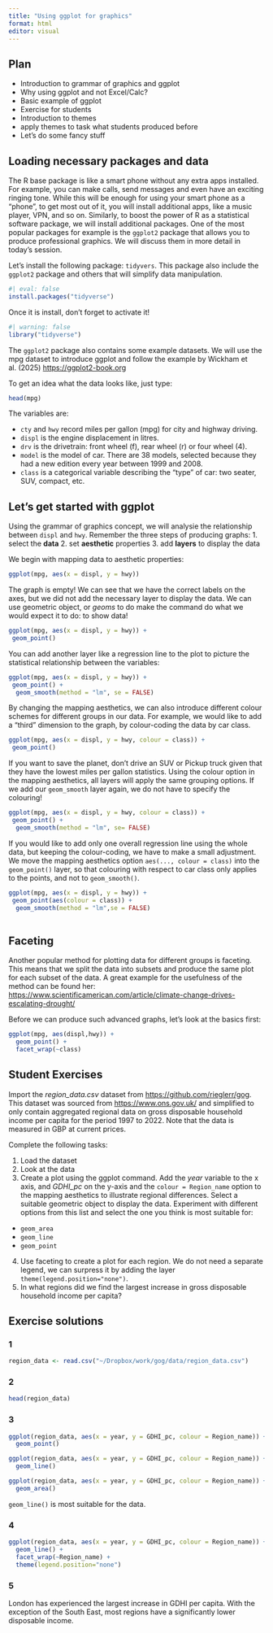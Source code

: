 ```yaml
---
title: "Using ggplot for graphics"
format: html
editor: visual
---
```


## Plan

-   Introduction to grammar of graphics and ggplot
-   Why using ggplot and not Excel/Calc?
-   Basic example of ggplot
-   Exercise for students
-   Introduction to themes
-   apply themes to task what students produced before
-   Let's do some fancy stuff

## Loading necessary packages and data

The R base package is like a smart phone without any extra apps installed. For example, you can make calls, send messages and even have an exciting ringing tone. While this will be enough for using your smart phone as a "phone", to get most out of it, you will install additional apps, like a music player, VPN, and so on. Similarly, to boost the power of R as a statistical software package, we will install additional packages. One of the most popular packages for example is the `ggplot2` package that allows you to produce professional graphics. We will discuss them in more detail in today's session.

Let's install the following package: `tidyvers`. This package also include the `ggplot2` package and others that will simplify data manipulation.

```r
#| eval: false
install.packages("tidyverse")
```

Once it is install, don't forget to activate it!

```r
#| warning: false
library("tidyverse")
```

The `ggplot2` package also contains some example datasets. We will use the mpg dataset to introduce ggplot and follow the example by Wickham et al. (2025) <https://ggplot2-book.org>

To get an idea what the data looks like, just type:

```r
head(mpg)
```

The variables are:

-   `cty` and `hwy` record miles per gallon (mpg) for city and highway driving.
-   `displ` is the engine displacement in litres.
-   `drv` is the drivetrain: front wheel (f), rear wheel (r) or four wheel (4).
-   `model` is the model of car. There are 38 models, selected because they had a new edition every year between 1999 and 2008.
-   `class` is a categorical variable describing the “type” of car: two seater, SUV, compact, etc.

## Let's get started with ggplot

Using the grammar of graphics concept, we will analysie the relationship between `displ` and `hwy`. Remember the three steps of producing graphs: 1. select the **data** 2. set **aesthetic** properties 3. add **layers** to display the data

We begin with mapping data to aesthetic properties:

```r
ggplot(mpg, aes(x = displ, y = hwy))
```

The graph is empty! We can see that we have the correct labels on the axes, but we did not add the necessary layer to display the data. We can use geometric object, or *geoms* to do make the command do what we would expect it to do: to show data!

```r
ggplot(mpg, aes(x = displ, y = hwy)) +
 geom_point() 
```

You can add another layer like a regression line to the plot to picture the statistical relationship between the variables:

```r
ggplot(mpg, aes(x = displ, y = hwy)) +
 geom_point() +
  geom_smooth(method = "lm", se = FALSE)
```

By changing the mapping aesthetics, we can also introduce different colour schemes for different groups in our data. For example, we would like to add a "third" dimension to the graph, by colour-coding the data by car class.

```r
ggplot(mpg, aes(x = displ, y = hwy, colour = class)) +
 geom_point() 
```

If you want to save the planet, don't drive an SUV or Pickup truck given that they have the lowest miles per gallon statistics. Using the colour option in the mapping aesthetics, all layers will apply the same grouping options. If we add our `geom_smooth` layer again, we do not have to specify the colouring!

```r
ggplot(mpg, aes(x = displ, y = hwy, colour = class)) +
 geom_point() +
  geom_smooth(method = "lm", se= FALSE)
```

If you would like to add only one overall regression line using the whole data, but keeping the colour-coding, we have to make a small adjustment. We move the mapping aesthetics option `aes(..., colour = class)` into the `geom_point()` layer, so that colouring with respect to car class only applies to the points, and not to `geom_smooth()`.

```r
ggplot(mpg, aes(x = displ, y = hwy)) +
 geom_point(aes(colour = class)) +
  geom_smooth(method = "lm",se = FALSE)
  
```

## Faceting

Another popular method for plotting data for different groups is faceting. This means that we split the data into subsets and produce the same plot for each subset of the data. A great example for the usefulness of the method can be found her: <https://www.scientificamerican.com/article/climate-change-drives-escalating-drought/>

Before we can produce such advanced graphs, let's look at the basics first:

```r
ggplot(mpg, aes(displ,hwy)) +
  geom_point() +
  facet_wrap(~class)
```

## Student Exercises

Import the *region_data.csv* dataset from <https://github.com/rieglerr/gog>. This dataset was sourced from <https://www.ons.gov.uk/> and simplified to only contain aggregated regional data on gross disposable household income per capita for the period 1997 to 2022. Note that the data is measured in GBP at current prices.

Complete the following tasks: 

1. Load the dataset 
2. Look at the data 
3. Create a plot using the ggplot command. Add the *year* variable to the x axis, and *GDHI_pc* on the y-axis and the `colour = Region_name` option to the mapping aesthetics to illustrate regional differences. Select a suitable geometric object to display the data. Experiment with different options from this list and select the one you think is most suitable for: 

  - `geom_area` 
  - `geom_line` 
  - `geom_point` 

4. Use faceting to create a plot for each region. We do not need a separate legend, we can surpress it by adding the layer `theme(legend.position="none")`.
6. In what regions did we find the largest increase in gross disposable household income per capita?

## Exercise solutions

### 1

```r
region_data <- read.csv("~/Dropbox/work/gog/data/region_data.csv")
```

### 2
```r
head(region_data)
```

### 3
```r
ggplot(region_data, aes(x = year, y = GDHI_pc, colour = Region_name)) +
  geom_point()

ggplot(region_data, aes(x = year, y = GDHI_pc, colour = Region_name)) +
  geom_line()

ggplot(region_data, aes(x = year, y = GDHI_pc, colour = Region_name)) +
  geom_area()

```
`geom_line()` is most suitable for the data.

### 4
```r
ggplot(region_data, aes(x = year, y = GDHI_pc, colour = Region_name)) +
  geom_line() +
  facet_wrap(~Region_name) +
  theme(legend.position="none")
```

### 5
London has experienced the largest increase in GDHI per capita. With the exception of the South East, most regions have a significantly lower disposable income.
  
